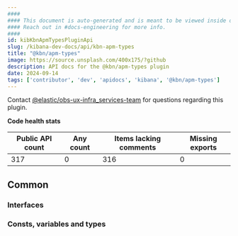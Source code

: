 ```yaml
---
####
#### This document is auto-generated and is meant to be viewed inside our experimental, new docs system.
#### Reach out in #docs-engineering for more info.
####
id: kibKbnApmTypesPluginApi
slug: /kibana-dev-docs/api/kbn-apm-types
title: "@kbn/apm-types"
image: https://source.unsplash.com/400x175/?github
description: API docs for the @kbn/apm-types plugin
date: 2024-09-14
tags: ['contributor', 'dev', 'apidocs', 'kibana', '@kbn/apm-types']
---
```




Contact [@elastic/obs-ux-infra_services-team](https://github.com/orgs/elastic/teams/obs-ux-infra_services-team) for questions regarding this plugin.

**Code health stats**

| Public API count  | Any count | Items lacking comments | Missing exports |
|-------------------|-----------|------------------------|-----------------|
| 317 | 0 | 316 | 0 |

## Common

### Interfaces
<DocDefinitionList data={kbnApmTypesObj.common.interfaces}/>

### Consts, variables and types
<DocDefinitionList data={kbnApmTypesObj.common.misc}/>

